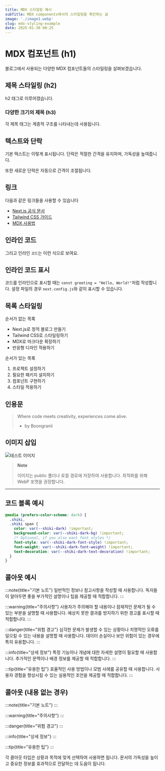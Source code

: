 ```yaml
---
title: MDX 스타일링 예시
subTitle: MDX components에서의 스타일링을 확인하는 글
image: './image1.webp'
slug: mdx-styling-example
date: 2025-01-30 00:25
---
```


# MDX 컴포넌트 (h1)

블로그에서 사용되는 다양한 MDX 컴포넌트들의 스타일링을 살펴보겠습니다.

## 제목 스타일링 (h2)

h2 태그로 이루어졌습니다.

### 다양한 크기의 제목 (h3)

각 제목 태그는 계층적 구조를 나타내는데 사용됩니다.

## 텍스트와 단락

기본 텍스트는 이렇게 표시됩니다. 단락은 적절한 간격을 유지하며, 가독성을 높여줍니다.

또한 새로운 단락은 자동으로 간격이 조절됩니다.

## 링크

다음과 같은 링크들을 사용할 수 있습니다

- [Next.js 공식 문서](https://nextjs.org/docs)
- [Tailwind CSS 가이드](https://tailwindcss.com/docs)
- [MDX 사용법](https://mdxjs.com/docs/)

## 인라인 코드

그리고 인라인 `코드`는 이런 식으로 보여요.

## 인라인 코드 표시

코드를 인라인으로 표시할 때는 `const greeting = "Hello, World!"`처럼 작성합니다.
설정 파일의 경우 `next.config.js`와 같이 표시할 수 있습니다.

## 목록 스타일링

순서가 없는 목록

- Next.js로 정적 블로그 만들기
- Tailwind CSS로 스타일링하기
- MDX로 마크다운 확장하기
- 반응형 디자인 적용하기

순서가 있는 목록

1. 프로젝트 설정하기
2. 필요한 패키지 설치하기
3. 컴포넌트 구현하기
4. 스타일 적용하기

## 인용문

> Where code meets creativity, experiences come alive.
>
> - by Boongranii

## 이미지 삽입

![테스트 이미지](./image1.webp)

> **Note**
>
> 이미지는 public 폴더나 로컬 경로에 저장하여 사용합니다. 최적화를 위해 WebP 포맷을 권장합니다.

---

## 코드 블록 예시

```css
@media (prefers-color-scheme: dark) {
  .shiki,
  .shiki span {
    color: var(--shiki-dark) !important;
    background-color: var(--shiki-dark-bg) !important;
    /* Optional, if you also want font styles */
    font-style: var(--shiki-dark-font-style) !important;
    font-weight: var(--shiki-dark-font-weight) !important;
    text-decoration: var(--shiki-dark-text-decoration) !important;
  }
}
```

## 콜아웃 예시

:::note{title="기본 노트"}
일반적인 정보나 참고사항을 작성할 때 사용합니다. 독자들이 알아두면 좋을 부가적인 설명이나 팁을 제공할 때 적합합니다.
:::

:::warning{title="주의사항"}
사용자가 주의해야 할 내용이나 잠재적인 문제가 될 수 있는 부분을 설명할 때 사용합니다. 예상치 못한 결과를 방지하기 위한 경고를 표시할 때 적합합니다.
:::

:::danger{title="위험 경고"}
심각한 문제가 발생할 수 있는 상황이나 치명적인 오류를 일으킬 수 있는 내용을 설명할 때 사용합니다. 데이터 손실이나 보안 위험이 있는 경우에 특히 유용합니다.
:::

:::info{title="상세 정보"}
특정 기능이나 개념에 대한 자세한 설명이 필요할 때 사용합니다. 추가적인 문맥이나 배경 정보를 제공할 때 적합합니다.
:::

:::tip{title="유용한 팁"}
효율적인 사용 방법이나 모범 사례를 공유할 때 사용합니다. 사용자 경험을 향상시킬 수 있는 실용적인 조언을 제공할 때 적합합니다.
:::

## 콜아웃 (내용 없는 경우)

:::note{title="기본 노트"}
:::

:::warning{title="주의사항"}
:::

:::danger{title="위험 경고"}
:::

:::info{title="상세 정보"}
:::

:::tip{title="유용한 팁"}
:::

각 콜아웃 타입은 상황과 목적에 맞게 선택하여 사용하면 됩니다. 문서의 가독성을 높이고 중요한 정보를 효과적으로 전달하는 데 도움이 됩니다.
